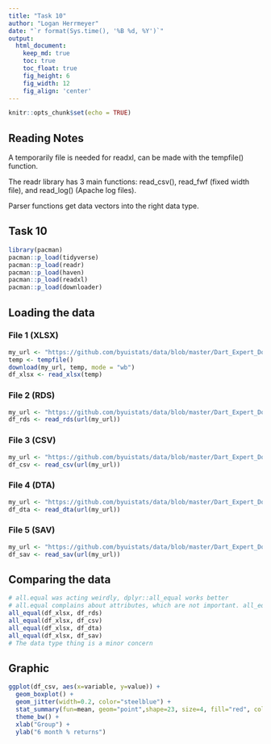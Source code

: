```yaml
---
title: "Task 10"
author: "Logan Herrmeyer"
date: "`r format(Sys.time(), '%B %d, %Y')`"
output:
  html_document:  
    keep_md: true
    toc: true
    toc_float: true
    fig_height: 6
    fig_width: 12
    fig_align: 'center'
---
```


```r
knitr::opts_chunk$set(echo = TRUE)
```

## Reading Notes

A temporarily file is needed for readxl, can be made with the tempfile() function.

The readr library has 3 main functions: read_csv(), read_fwf (fixed width file), and read_log() (Apache log files).

Parser functions get data vectors into the right data type.

## Task 10

```r
library(pacman)
pacman::p_load(tidyverse)
pacman::p_load(readr)
pacman::p_load(haven)
pacman::p_load(readxl)
pacman::p_load(downloader)
```

## Loading the data

### File 1 (XLSX)

```r
my_url <- "https://github.com/byuistats/data/blob/master/Dart_Expert_Dow_6month_anova/Dart_Expert_Dow_6month_anova.xlsx?raw=true"
temp <- tempfile()
download(my_url, temp, mode = "wb")
df_xlsx <- read_xlsx(temp)
```

### File 2 (RDS)

```r
my_url <- "https://github.com/byuistats/data/blob/master/Dart_Expert_Dow_6month_anova/Dart_Expert_Dow_6month_anova.RDS?raw=true"
df_rds <- read_rds(url(my_url))
```

### File 3 (CSV)

```r
my_url <- "https://github.com/byuistats/data/blob/master/Dart_Expert_Dow_6month_anova/Dart_Expert_Dow_6month_anova.csv?raw=true"
df_csv <- read_csv(url(my_url))
```

### File 4 (DTA)
```r
my_url <- "https://github.com/byuistats/data/blob/master/Dart_Expert_Dow_6month_anova/Dart_Expert_Dow_6month_anova.dta?raw=true"
df_dta <- read_dta(url(my_url))
```

### File 5 (SAV)
```r
my_url <- "https://github.com/byuistats/data/blob/master/Dart_Expert_Dow_6month_anova/Dart_Expert_Dow_6month_anova.sav?raw=true"
df_sav <- read_sav(url(my_url))
```

## Comparing the data

```r
# all.equal was acting weirdly, dplyr::all_equal works better
# all.equal complains about attributes, which are not important. all_equal just looks at the data itself.
all_equal(df_xlsx, df_rds)
all_equal(df_xlsx, df_csv)
all_equal(df_xlsx, df_dta)
all_equal(df_xlsx, df_sav)
# The data type thing is a minor concern
```

## Graphic

```r
ggplot(df_csv, aes(x=variable, y=value)) +
  geom_boxplot() +
  geom_jitter(width=0.2, color="steelblue") +
  stat_summary(fun=mean, geom="point",shape=23, size=4, fill="red", color="red") +
  theme_bw() +
  xlab("Group") +
  ylab("6 month % returns")
```